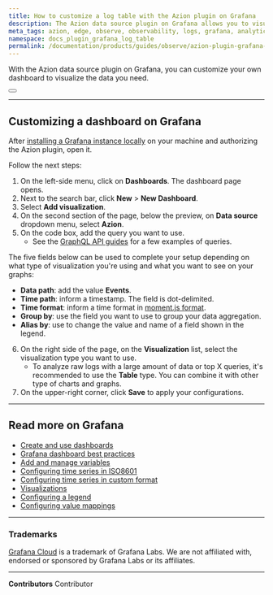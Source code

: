 ```yaml
---
title: How to customize a log table with the Azion plugin on Grafana
description: The Azion data source plugin on Grafana allows you to visualize the data from your Azion edge applications on a Grafana dashboard.
meta_tags: azion, edge, observe, observability, logs, grafana, analytics
namespace: docs_plugin_grafana_log_table
permalink: /documentation/products/guides/observe/azion-plugin-grafana-customize-log-table/
---
```



With the Azion data source plugin on Grafana, you can customize your own dashboard to visualize the data you need.

<Button href="/en/documentation/products/guides/observe/integrate-grafana/" text="go to integrate with grafana guide" variant="secondary" target="_blank"></Button>

---

## Customizing a dashboard on Grafana

After [installing a Grafana instance locally](https://github.com/aziontech/grafana-plugin/blob/dev/README.md#install-azion-plugin-on-local-grafana-install-locally) on your machine and authorizing the Azion plugin, open it.

Follow the next steps:

1. On the left-side menu, click on **Dashboards**. The dashboard page opens.
2. Next to the search bar, click **New** > **New Dashboard**.
3. Select **Add visualization**.
4. On the second section of the page, below the preview, on **Data source** dropdown menu, select **Azion**.
5. On the code box, add the query you want to use.
    - See the [GraphQL API guides](/en/documentation/products/graphql-api-overview) for a few examples of queries.

The five fields below can be used to complete your setup depending on what type of visualization you're using and what you want to see on your graphs:

- **Data path**: add the value **Events**.
- **Time path**: inform a timestamp. The field is dot-delimited.
- **Time format**: inform a time format in [moment.js format](https://momentjs.com/docs/#/parsing/string/).
- **Group by**: use the field you want to use to group your data aggregation.
- **Alias by**: use to change the value and name of a field shown in the legend.

6. On the right side of the page, on the **Visualization** list, select the visualization type you want to use.
    - To analyze raw logs with a large amount of data or top X queries, it's recommended to use the **Table** type. You can combine it with other type of charts and graphs.
7. On the upper-right corner, click **Save** to apply your configurations.

---

## Read more on Grafana

- [Create and use dashboards](https://grafana.com/docs/grafana/latest/dashboards/)
- [Grafana dashboard best practices](https://grafana.com/docs/grafana/latest/dashboards/build-dashboards/best-practices/)
- [Add and manage variables](https://grafana.com/docs/grafana/latest/dashboards/variables/)
- [Configuring time series in ISO8601](https://momentjs.com/docs/#/parsing/string/)
- [Configuring time series in custom format](https://momentjs.com/docs/#/parsing/string-format/)
- [Visualizations](https://grafana.com/docs/grafana/latest/panels-visualizations/visualizations/)
- [Configuring a legend](https://grafana.com/docs/grafana/latest/panels-visualizations/visualizations/configure-legend/)
- [Configuring value mappings](https://grafana.com/docs/grafana/latest/panels-visualizations/configure-value-mappings/)

---

### Trademarks

[Grafana Cloud](https://grafana.com/products/cloud/) is a trademark of Grafana Labs. We are not affiliated with, endorsed or sponsored by Grafana Labs or its affiliates.



---


**Contributors** <ContributorList>Contributor</ContributorList>
